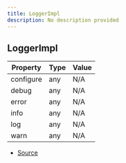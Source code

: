 ```yaml
---
title: LoggerImpl
description: No description provided
---
```


## LoggerImpl

| Property | Type | Value |
| ----------- | ----------- | ----------- |
| configure | any | N/A |
| debug | any | N/A |
| error | any | N/A |
| info | any | N/A |
| log | any | N/A |
| warn | any | N/A |


- [Source](https://github.com/underctrl-io/commandkit/blob/141d1404ab18a8e659209a0fab65466bf3b6dd85/packages/commandkit/src/logger/Logger.ts#L11)